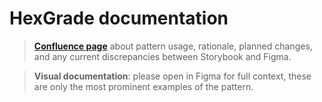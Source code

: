 
<Meta title="components/HexGrade/Docs" />

# HexGrade documentation

> **[Confluence page](https://zitenote.atlassian.net/l/c/p4Uha1r0)** about pattern usage, rationale, planned changes, and any current discrepancies between Storybook and Figma.

> **Visual documentation**: please open in Figma for full context, these are only the most prominent examples of the pattern.

<Figma url="https://www.figma.com/file/vnzYfrwIISRYkr2iYE5TcD/Platform-Atoms?node-id=1891%3A0"/>